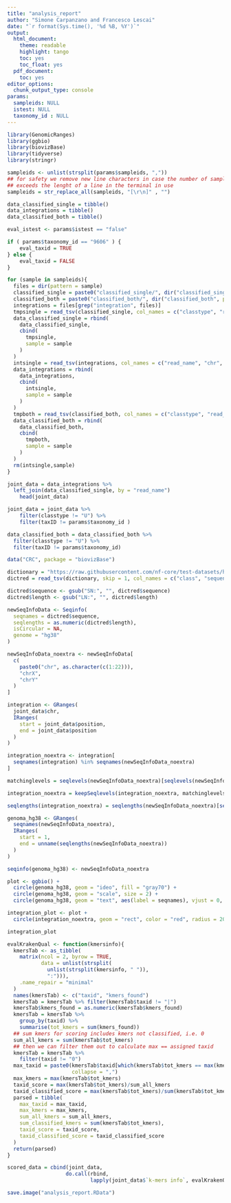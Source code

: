 ```yaml
---
title: "analysis_report"
author: "Simone Carpanzano and Francesco Lescai"
date: "`r format(Sys.time(), '%d %B, %Y')`"
output:
  html_document:
    theme: readable
    highlight: tango
    toc: yes
    toc_float: yes
  pdf_document:
    toc: yes
editor_options:
  chunk_output_type: console
params:
  sampleids: NULL
  istest: NULL
  taxonomy_id : NULL
---
```


```r
library(GenomicRanges)
library(ggbio)
library(biovizBase)
library(tidyverse)
library(stringr)

sampleids <- unlist(strsplit(params$sampleids, ","))
## for safety we remove new line characters in case the number of samples
## exceeds the lenght of a line in the terminal in use
sampleids = str_replace_all(sampleids, "[\r\n]" , "")

data_classified_single = tibble()
data_integrations = tibble()
data_classified_both = tibble()

eval_istest <- params$istest == "false"

if ( params$taxonomy_id == "9606" ) {
    eval_taxid = TRUE
} else {
    eval_taxid = FALSE
}

for (sample in sampleids){
  files = dir(pattern = sample)
  classified_single = paste0("classified_single/", dir("classified_single", pattern = sample))
  classified_both = paste0("classified_both/", dir("classified_both", pattern = sample))
  integrations = files[grep("integration", files)]
  tmpsingle = read_tsv(classified_single, col_names = c("classtype", "read_name", "taxID", "length", "k-mers info"))
  data_classified_single = rbind(
    data_classified_single,
    cbind(
      tmpsingle,
      sample = sample
    )
  )
  intsingle = read_tsv(integrations, col_names = c("read_name", "chr", "position"))
  data_integrations = rbind(
    data_integrations,
    cbind(
      intsingle,
      sample = sample
    )
  )
  tmpboth = read_tsv(classified_both, col_names = c("classtype", "read_name", "taxID", "length", "k-mers info"))
  data_classified_both = rbind(
    data_classified_both,
    cbind(
      tmpboth,
      sample = sample
    )
  )
  rm(intsingle,sample)
}
```

```r

joint_data = data_integrations %>%
  left_join(data_classified_single, by = "read_name")
    head(joint_data)
```

```r

joint_data = joint_data %>%
    filter(classtype != "U") %>%
    filter(taxID != params$taxonomy_id )
```

```r

data_classified_both = data_classified_both %>%
  filter(classtype != "U") %>%
  filter(taxID != params$taxonomy_id)
```

```r

data("CRC", package = "biovizBase")

dictionary = "https://raw.githubusercontent.com/nf-core/test-datasets/hgtseq/testdata/reference/Homo_sapiens_assembly38.dict"
dictred = read_tsv(dictionary, skip = 1, col_names = c("class", "sequence", "length", "m5", "as", "url", "species"))

dictred$sequence <- gsub("SN:", "", dictred$sequence)
dictred$length <- gsub("LN:", "", dictred$length)

newSeqInfoData <- Seqinfo(
  seqnames = dictred$sequence,
  seqlengths = as.numeric(dictred$length),
  isCircular = NA,
  genome = "hg38"
)

newSeqInfoData_noextra <- newSeqInfoData[
  c(
    paste0("chr", as.character(c(1:22))),
    "chrX",
    "chrY"
  )
]
```

```r

integration <- GRanges(
  joint_data$chr,
  IRanges(
    start = joint_data$position,
    end = joint_data$position
  )
)

integration_noextra <- integration[
  seqnames(integration) %in% seqnames(newSeqInfoData_noextra)
]

matchinglevels = seqlevels(newSeqInfoData_noextra)[seqlevels(newSeqInfoData_noextra) %in% seqlevels(integration_noextra)]

integration_noextra = keepSeqlevels(integration_noextra, matchinglevels)

seqlengths(integration_noextra) = seqlengths(newSeqInfoData_noextra)[seqlevels(newSeqInfoData_noextra) %in% seqlevels(integration_noextra)]

genoma_hg38 <- GRanges(
  seqnames(newSeqInfoData_noextra),
  IRanges(
    start = 1,
    end = unname(seqlengths(newSeqInfoData_noextra))
  )
)

seqinfo(genoma_hg38) <- newSeqInfoData_noextra
```

```r

plot <- ggbio() +
  circle(genoma_hg38, geom = "ideo", fill = "gray70") +
  circle(genoma_hg38, geom = "scale", size = 2) +
  circle(genoma_hg38, geom = "text", aes(label = seqnames), vjust = 0, size = 3)

integration_plot <- plot +
  circle(integration_noextra, geom = "rect", color = "red", radius = 20)

integration_plot
```

```r
evalKrakenQual <- function(kmersinfo){
  kmersTab <- as_tibble(
    matrix(ncol = 2, byrow = TRUE,
           data = unlist(strsplit(
             unlist(strsplit(kmersinfo, " ")),
             ":"))),
    .name_repair = "minimal"
  )
  names(kmersTab) <- c("taxid", "kmers_found")
  kmersTab = kmersTab %>% filter(kmersTab$taxid != "|")
  kmersTab$kmers_found = as.numeric(kmersTab$kmers_found)
  kmersTab = kmersTab %>%
    group_by(taxid) %>%
    summarise(tot_kmers = sum(kmers_found))
  ## sum kmers for scoring includes kmers not classified, i.e. 0
  sum_all_kmers = sum(kmersTab$tot_kmers)
  ## then we can filter them out to calculate max == assigned taxid
  kmersTab = kmersTab %>%
    filter(taxid != "0")
  max_taxid = paste0(kmersTab$taxid[which(kmersTab$tot_kmers == max(kmersTab$tot_kmers))],
                     collapse = ",")
  max_kmers = max(kmersTab$tot_kmers)
  taxid_score = max(kmersTab$tot_kmers)/sum_all_kmers
  taxid_classified_score = max(kmersTab$tot_kmers)/sum(kmersTab$tot_kmers)
  parsed = tibble(
    max_taxid = max_taxid,
    max_kmers = max_kmers,
    sum_all_kmers = sum_all_kmers,
    sum_classified_kmers = sum(kmersTab$tot_kmers),
    taxid_score = taxid_score,
    taxid_classified_score = taxid_classified_score
  )
  return(parsed)
}

scored_data = cbind(joint_data,
                   do.call(rbind,
                           lapply(joint_data$`k-mers info`, evalKrakenQual)))
```

```r
save.image("analysis_report.RData")
```
